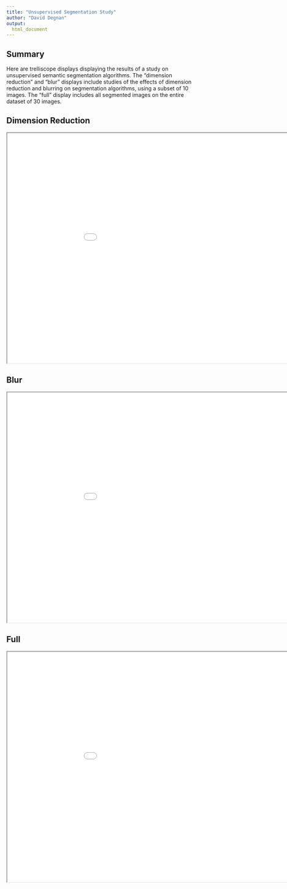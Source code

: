 ```yaml
---
title: "Unsupervised Segmentation Study"
author: "David Degnan"
output:
  html_document
---
```


## Summary

Here are trelliscope displays displaying the results of a study on unsupervised semantic segmentation 
algorithms. The "dimension reduction" and "blur" displays include studies of the 
effects of dimension reduction and blurring on segmentation algorithms, using a subset
of 10 images. The "full" display includes all segmented images on the entire dataset of 30 
images.

## Dimension Reduction

<iframe src="./DR/index.html" width=1000px height=600px data-external="1"> </iframe>>

## Blur
    
<iframe src="./Blur/index.html" width=1000px height=600px data-external="1"> </iframe>>
  
## Full
    
<iframe src="./Full/index.html" width=1000px height=600px data-external="1"> </iframe>>

